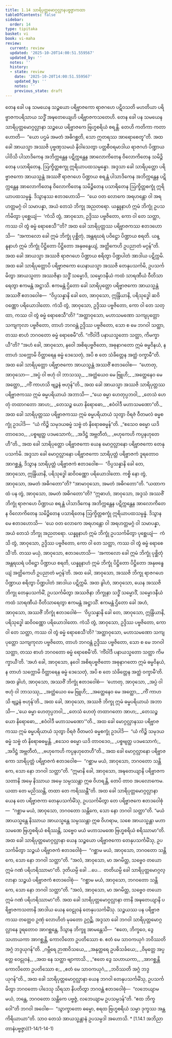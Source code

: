 ```yaml
---
title: 1.14 သာရိပုတ္တမောဂ္ဂလ္လာနပဗ္ဗဇ္ဇာကထာ
tableOfContents: false
sidebar:
  order: 14
type: tipitaka
basket: vi
book: vi-maha
review:
  current: review
  updated: '2025-10-20T14:00:51.559567'
  updated_by: ''
  notes: ''
  history:
  - state: review
    date: '2025-10-20T14:00:51.559567'
    updated_by: ''
    notes: ''
    previous_state: draft
---
```



<DynamicBreadcrumb />


<ReviewStatus review={frontmatter.review} showDetails={true} />

<HypothesisAnnotation frontmatter={frontmatter} />

<Division number="60" book="vi-maha" e="ch" v="3" p="50">

<Paragraph number="220" book="vi-maha">
တေန ခေါ ပန သမယေန သဉ္စယော ပရိဗ္ဗာဇကော ရာဇဂဟေ ပဋိဝသတိ မဟတိယာ ပရိဗ္ဗာဇကပရိသာယ သဒ္ဓိံ အဍ္ဎတေယျေဟိ ပရိဗ္ဗာဇကသတေဟိ. တေန ခေါ ပန သမယေန သာရိပုတ္တမောဂ္ဂလ္လာနာ သဉ္စယေ ပရိဗ္ဗာဇကေ ဗြဟ္မစရိယံ စရန္တိ. တေဟိ ကတိကာ ကတာ ဟောတိ—  “ယော ပဌမံ အမတံ အဓိဂစ္ဆတိ, သော ဣတရဿ အာရောစေတူ”တိ.


</Paragraph>

<Paragraph number="221" book="vi-maha">
အထ ခေါ အာယသ္မာ အဿဇိ ပုဗ္ဗဏှသမယံ နိဝါသေတွာ ပတ္တစီဝရမာဒါယ ရာဇဂဟံ ပိဏ္ဍာယ ပါဝိသိ ပါသာဒိကေန အဘိက္ကန္တေန ပဋိက္ကန္တေန အာလောကိတေန ဝိလောကိတေန သမိဉ္ဇိတေန ပသာရိတေန, ဩက္ခိတ္တစက္ခု ဣရိယာပထသမ္ပန္နော. အဒ္ဒသာ ခေါ သာရိပုတ္တော ပရိဗ္ဗာဇကော အာယသ္မန္တံ အဿဇိံ ရာဇဂဟေ ပိဏ္ဍာယ စရန္တံ ပါသာဒိကေန အဘိက္ကန္တေန ပဋိက္ကန္တေန အာလောကိတေန ဝိလောကိတေန သမိဉ္ဇိတေန ပသာရိတေန ဩက္ခိတ္တစက္ခုံ ဣရိယာပထသမ္ပန္နံ. ဒိသွာနဿ ဧတဒဟောသိ—  “ယေ ဝတ လောကေ အရဟန္တော ဝါ အရဟတ္တမဂ္ဂံ ဝါ သမာပန္နာ, အယံ တေသံ ဘိက္ခု အညတရော. ယန္နူနာဟံ ဣမံ ဘိက္ခုံ ဥပသင်္ကမိတွာ ပုစ္ဆေယျံ—  ‘ကံသိ တွံ, အာဝုသော, ဥဒ္ဒိဿ ပဗ္ဗဇိတော, ကော ဝါ တေ သတ္ထာ, ကဿ ဝါ တွံ ဓမ္မံ ရောစေသီ’”တိ? အထ ခေါ သာရိပုတ္တဿ ပရိဗ္ဗာဇကဿ ဧတဒဟောသိ—  “အကာလော ခေါ ဣမံ ဘိက္ခုံ ပုစ္ဆိတုံ, အန္တရဃရံ ပဝိဋ္ဌော ပိဏ္ဍာယ စရတိ. ယန္နူနာဟံ ဣမံ ဘိက္ခုံ ပိဋ္ဌိတော ပိဋ္ဌိတော အနုဗန္ဓေယျံ, အတ္ထိကေဟိ ဥပညာတံ မဂ္ဂန်”တိ. အထ ခေါ အာယသ္မာ အဿဇိ ရာဇဂဟေ ပိဏ္ဍာယ စရိတွာ ပိဏ္ဍပါတံ အာဒါယ ပဋိက္ကမိ. အထ ခေါ သာရိပုတ္တောပိ ပရိဗ္ဗာဇကော ယေနာယသ္မာ အဿဇိ တေနုပသင်္ကမိ, ဥပသင်္ကမိတွာ အာယသ္မတာ အဿဇိနာ သဒ္ဓိံ သမ္မောဒိ, သမ္မောဒနီယံ ကထံ သာရဏီယံ ဝီတိသာရေတွာ ဧကမန္တံ အဋ္ဌာသိ. ဧကမန္တံ ဌိတော ခေါ သာရိပုတ္တော ပရိဗ္ဗာဇကော အာယသ္မန္တံ အဿဇိံ ဧတဒဝေါစ—  “ဝိပ္ပသန္နာနိ ခေါ တေ, အာဝုသော, ဣန္ဒြိယာနိ, ပရိသုဒ္ဓေါ ဆဝိဝဏ္ဏော ပရိယောဒါတော. ကံသိ တွံ, အာဝုသော, ဥဒ္ဒိဿ ပဗ္ဗဇိတော, ကော ဝါ တေ သတ္ထာ, ကဿ ဝါ တွံ ဓမ္မံ ရောစေသီ”တိ? “အတ္ထာဝုသော, မဟာသမဏော သကျပုတ္တော သကျကုလာ ပဗ္ဗဇိတော, တာဟံ ဘဂဝန္တံ ဥဒ္ဒိဿ ပဗ္ဗဇိတော, သော စ မေ ဘဂဝါ သတ္ထာ, တဿ စာဟံ ဘဂဝတော ဓမ္မံ ရောစေမီ”တိ. “ကိံဝါဒီ ပနာယသ္မတော သတ္ထာ, ကိမက္ခာယီ”တိ? “အဟံ ခေါ, အာဝုသော, နဝေါ အစိရပဗ္ဗဇိတော, အဓုနာဂတော ဣမံ ဓမ္မဝိနယံ, န တာဟံ သက္ကောမိ ဝိတ္ထာရေန ဓမ္မံ ဒေသေတုံ, အပိ စ တေ သံခိတ္တေန အတ္ထံ ဝက္ခာမီ”တိ. အထ ခေါ သာရိပုတ္တော ပရိဗ္ဗာဇကော အာယသ္မန္တံ အဿဇိံ ဧတဒဝေါစ—  “ဟောတု, အာဝုသော—


</Paragraph>

<Paragraph number="222" type="verses" book="vi-maha">
_အပ္ပံ ဝါ ဗဟုံ ဝါ ဘာသဿု,_  
_အတ္ထံယေဝ မေ ဗြူဟိ;_  
_အတ္ထေနေဝ မေ အတ္ထော,_  
_ကိံ ကာဟသိ ဗျဉ္ဇနံ ဗဟုန်”တိ._  



</Paragraph>

<Paragraph number="223" book="vi-maha">
အထ ခေါ အာယသ္မာ အဿဇိ သာရိပုတ္တဿ ပရိဗ္ဗာဇကဿ ဣမံ ဓမ္မပရိယာယံ အဘာသိ—


</Paragraph>

<Paragraph number="224" type="verses" book="vi-maha">
_“ယေ ဓမ္မာ ဟေတုပ္ပဘဝါ,_  
_တေသံ ဟေတုံ တထာဂတော အာဟ;_  
_တေသဉ္စ ယော နိရောဓော,_  
_ဧဝံဝါဒီ မဟာသမဏော”တိ._  



</Paragraph>

<Paragraph number="225" book="vi-maha">
အထ ခေါ သာရိပုတ္တဿ ပရိဗ္ဗာဇကဿ ဣမံ ဓမ္မပရိယာယံ သုတွာ ဝိရဇံ ဝီတမလံ ဓမ္မစက္ခုံ ဥဒပါဒိ—  “ယံ ကိဉ္စိ သမုဒယဓမ္မံ သဗ္ဗံ တံ နိရောဓဓမ္မန်”တိ.


</Paragraph>

<Paragraph number="226" type="verses" book="vi-maha">
_“ဧသေဝ ဓမ္မော ယဒိ တာဝဒေဝ,_  
_ပစ္စဗျတ္ထ ပဒမသောကံ;_  
_အဒိဋ္ဌံ အဗ္ဘတီတံ,_  
_ဗဟုကေဟိ ကပ္ပနဟုတေဟီ”တိ._  



</Paragraph>

</Division>
<Division number="61" book="vi-maha" e="ch" v="3" p="52">

<Paragraph number="227" book="vi-maha">
အထ ခေါ သာရိပုတ္တော ပရိဗ္ဗာဇကော ယေန မောဂ္ဂလ္လာနော ပရိဗ္ဗာဇကော တေနုပသင်္ကမိ. အဒ္ဒသာ ခေါ မောဂ္ဂလ္လာနော ပရိဗ္ဗာဇကော သာရိပုတ္တံ ပရိဗ္ဗာဇကံ ဒူရတောဝ အာဂစ္ဆန္တံ, ဒိသွာန သာရိပုတ္တံ ပရိဗ္ဗာဇကံ ဧတဒဝေါစ—  “ဝိပ္ပသန္နာနိ ခေါ တေ, အာဝုသော, ဣန္ဒြိယာနိ, ပရိသုဒ္ဓေါ ဆဝိဝဏ္ဏော ပရိယောဒါတော. ကစ္စိ နော တွံ, အာဝုသော, အမတံ အဓိဂတော”တိ? “အာမာဝုသော, အမတံ အဓိဂတော”တိ. “ယထာကထံ ပန တွံ, အာဝုသော, အမတံ အဓိဂတော”တိ? “ဣဓာဟံ, အာဝုသော, အဒ္ဒသံ အဿဇိံ ဘိက္ခုံ ရာဇဂဟေ ပိဏ္ဍာယ စရန္တံ ပါသာဒိကေန အဘိက္ကန္တေန ပဋိက္ကန္တေန အာလောကိတေန ဝိလောကိတေန သမိဉ္ဇိတေန ပသာရိတေန ဩက္ခိတ္တစက္ခုံ ဣရိယာပထသမ္ပန္နံ. ဒိသွာန မေ ဧတဒဟောသိ—  ‘ယေ ဝတ လောကေ အရဟန္တော ဝါ အရဟတ္တမဂ္ဂံ ဝါ သမာပန္နာ, အယံ တေသံ ဘိက္ခု အညတရော. ယန္နူနာဟံ ဣမံ ဘိက္ခုံ ဥပသင်္ကမိတွာ ပုစ္ဆေယျံ—  ကံသိ တွံ, အာဝုသော, ဥဒ္ဒိဿ ပဗ္ဗဇိတော, ကော ဝါ တေ သတ္ထာ, ကဿ ဝါ တွံ ဓမ္မံ ရောစေသီ’တိ. တဿ မယှံ, အာဝုသော, ဧတဒဟောသိ—  ‘အကာလော ခေါ ဣမံ ဘိက္ခုံ ပုစ္ဆိတုံ အန္တရဃရံ ပဝိဋ္ဌော ပိဏ္ဍာယ စရတိ, ယန္နူနာဟံ ဣမံ ဘိက္ခုံ ပိဋ္ဌိတော ပိဋ္ဌိတော အနုဗန္ဓေယျံ အတ္ထိကေဟိ ဥပညာတံ မဂ္ဂန်’တိ. အထ ခေါ, အာဝုသော, အဿဇိ ဘိက္ခု ရာဇဂဟေ ပိဏ္ဍာယ စရိတွာ ပိဏ္ဍပါတံ အာဒါယ ပဋိက္ကမိ. အထ ခွါဟံ, အာဝုသော, ယေန အဿဇိ ဘိက္ခု တေနုပသင်္ကမိံ, ဥပသင်္ကမိတွာ အဿဇိနာ ဘိက္ခုနာ သဒ္ဓိံ သမ္မောဒိံ, သမ္မောဒနီယံ ကထံ သာရဏီယံ ဝီတိသာရေတွာ ဧကမန္တံ အဋ္ဌာသိံ. ဧကမန္တံ ဌိတော ခေါ အဟံ, အာဝုသော, အဿဇိံ ဘိက္ခုံ ဧတဒဝေါစံ—  ‘ဝိပ္ပသန္နာနိ ခေါ တေ, အာဝုသော, ဣန္ဒြိယာနိ, ပရိသုဒ္ဓေါ ဆဝိဝဏ္ဏော ပရိယောဒါတော. ကံသိ တွံ, အာဝုသော, ဥဒ္ဒိဿ ပဗ္ဗဇိတော, ကော ဝါ တေ သတ္ထာ, ကဿ ဝါ တွံ ဓမ္မံ ရောစေသီ’တိ? ‘အတ္ထာဝုသော, မဟာသမဏော သကျပုတ္တော သကျကုလာ ပဗ္ဗဇိတော, တာဟံ ဘဂဝန္တံ ဥဒ္ဒိဿ ပဗ္ဗဇိတော, သော စ မေ ဘဂဝါ သတ္ထာ, တဿ စာဟံ ဘဂဝတော ဓမ္မံ ရောစေမီ’တိ. ‘ကိံဝါဒီ ပနာယသ္မတော သတ္ထာ ကိမက္ခာယီ’တိ. ‘အဟံ ခေါ, အာဝုသော, နဝေါ အစိရပဗ္ဗဇိတော အဓုနာဂတော ဣမံ ဓမ္မဝိနယံ, န တာဟံ သက္ကောမိ ဝိတ္ထာရေန ဓမ္မံ ဒေသေတုံ, အပိ စ တေ သံခိတ္တေန အတ္ထံ ဝက္ခာမီ’တိ. အထ ခွါဟံ, အာဝုသော, အဿဇိံ ဘိက္ခုံ ဧတဒဝေါစံ—  ‘ဟောတု, အာဝုသော,


</Paragraph>

<Paragraph number="228" type="verses" book="vi-maha">
_အပ္ပံ ဝါ ဗဟုံ ဝါ ဘာသဿု,_  
_အတ္ထံယေဝ မေ ဗြူဟိ;_  
_အတ္ထေနေဝ မေ အတ္ထော,_  
_ကိံ ကာဟသိ ဗျဉ္ဇနံ ဗဟုန်’တိ._  



</Paragraph>

<Paragraph number="229" book="vi-maha">
အထ ခေါ, အာဝုသော, အဿဇိ ဘိက္ခု ဣမံ ဓမ္မပရိယာယံ အဘာသိ—


</Paragraph>

<Paragraph number="230" type="verses" book="vi-maha">
_‘ယေ ဓမ္မာ ဟေတုပ္ပဘဝါ,_  
_တေသံ ဟေတုံ တထာဂတော အာဟ;_  
_တေသဉ္စ ယော နိရောဓော,_  
_ဧဝံဝါဒီ မဟာသမဏော’”တိ._  



</Paragraph>

<Paragraph number="231" book="vi-maha">
အထ ခေါ မောဂ္ဂလ္လာနဿ ပရိဗ္ဗာဇကဿ ဣမံ ဓမ္မပရိယာယံ သုတွာ ဝိရဇံ ဝီတမလံ ဓမ္မစက္ခုံ ဥဒပါဒိ—  “ယံ ကိဉ္စိ သမုဒယဓမ္မံ သဗ္ဗံ တံ နိရောဓဓမ္မန္တိ.


</Paragraph>

<Paragraph number="232" type="verses" book="vi-maha">
_ဧသေဝ ဓမ္မော ယဒိ တာဝဒေဝ,_  
_ပစ္စဗျတ္ထ ပဒမသောကံ;_  
_အဒိဋ္ဌံ အဗ္ဘတီတံ,_  
_ဗဟုကေဟိ ကပ္ပနဟုတေဟီ”တိ._  



</Paragraph>

</Division>
<Division number="62" book="vi-maha" e="ch" v="3" p="53">

<Paragraph number="233" book="vi-maha">
အထ ခေါ မောဂ္ဂလ္လာနော ပရိဗ္ဗာဇကော သာရိပုတ္တံ ပရိဗ္ဗာဇကံ ဧတဒဝေါစ—  “ဂစ္ဆာမ မယံ, အာဝုသော, ဘဂဝတော သန္တိကေ, သော နော ဘဂဝါ သတ္ထာ”တိ. “ဣမာနိ ခေါ, အာဝုသော, အဍ္ဎတေယျာနိ ပရိဗ္ဗာဇကသတာနိ အမှေ နိဿာယ အမှေ သမ္ပဿန္တာ ဣဓ ဝိဟရန္တိ, တေပိ တာဝ အပလောကေမ. ယထာ တေ မညိဿန္တိ, တထာ တေ ကရိဿန္တီ”တိ. အထ ခေါ သာရိပုတ္တမောဂ္ဂလ္လာနာ ယေန တေ ပရိဗ္ဗာဇကာ တေနုပသင်္ကမိံသု, ဥပသင်္ကမိတွာ တေ ပရိဗ္ဗာဇကေ ဧတဒဝေါစုံ—  “ဂစ္ဆာမ မယံ, အာဝုသော, ဘဂဝတော သန္တိကေ, သော နော ဘဂဝါ သတ္ထာ”တိ. “မယံ အာယသ္မန္တေ နိဿာယ အာယသ္မန္တေ သမ္ပဿန္တာ ဣဓ ဝိဟရာမ, သစေ အာယသ္မန္တာ မဟာသမဏေ ဗြဟ္မစရိယံ စရိဿန္တိ, သဗ္ဗေဝ မယံ မဟာသမဏေ ဗြဟ္မစရိယံ စရိဿာမာ”တိ.


</Paragraph>

<Paragraph number="234" book="vi-maha">
အထ ခေါ သာရိပုတ္တမောဂ္ဂလ္လာနာ ယေန သဉ္စယော ပရိဗ္ဗာဇကော တေနုပသင်္ကမိံသု, ဥပသင်္ကမိတွာ သဉ္စယံ ပရိဗ္ဗာဇကံ ဧတဒဝေါစုံ—  “ဂစ္ဆာမ မယံ, အာဝုသော, ဘဂဝတော သန္တိကေ, သော နော ဘဂဝါ သတ္ထာ”တိ. “အလံ, အာဝုသော, မာ အဂမိတ္ထ, သဗ္ဗေဝ တယော ဣမံ ဂဏံ ပရိဟရိဿာမာ”တိ. ဒုတိယမ္ပိ ခေါ …ပေ…  တတိယမ္ပိ ခေါ သာရိပုတ္တမောဂ္ဂလ္လာနာ သဉ္စယံ ပရိဗ္ဗာဇကံ ဧတဒဝေါစုံ—  “ဂစ္ဆာမ မယံ, အာဝုသော, ဘဂဝတော သန္တိကေ, သော နော ဘဂဝါ သတ္ထာ”တိ. “အလံ, အာဝုသော, မာ အဂမိတ္ထ, သဗ္ဗေဝ တယော ဣမံ ဂဏံ ပရိဟရိဿာမာ”တိ. အထ ခေါ သာရိပုတ္တမောဂ္ဂလ္လာနာ တာနိ အဍ္ဎတေယျာနိ ပရိဗ္ဗာဇကသတာနိ အာဒါယ ယေန ဝေဠုဝနံ တေနုပသင်္ကမိံသု. သဉ္စယဿ ပန ပရိဗ္ဗာဇကဿ တတ္ထေဝ ဥဏှံ လောဟိတံ မုခတော ဥဂ္ဂဉ္ဆိ.


</Paragraph>

<Paragraph number="235" book="vi-maha">
အဒ္ဒသာ ခေါ ဘဂဝါ သာရိပုတ္တမောဂ္ဂလ္လာနေ ဒူရတောဝ အာဂစ္ဆန္တေ, ဒိသွာန ဘိက္ခူ အာမန္တေသိ—  “ဧတေ, ဘိက္ခဝေ, ဒွေ သဟာယကာ အာဂစ္ဆန္တိ, ကောလိတော ဥပတိဿော စ. ဧတံ မေ သာဝကယုဂံ ဘဝိဿတိ အဂ္ဂံ ဘဒ္ဒယုဂန်”တိ.


</Paragraph>

<Paragraph number="236" type="verses" book="vi-maha">
_ဂမ္ဘီရေ ဉာဏဝိသယေ,_  
_အနုတ္တရေ ဥပဓိသင်္ခယေ;_  
_ဝိမုတ္တေ အပ္ပတ္တေ ဝေဠုဝနံ,_  
_အထ နေ သတ္ထာ ဗျာကာသိ._  



</Paragraph>

<Paragraph number="237" type="verses" book="vi-maha">
_“ဧတေ ဒွေ သဟာယကာ,_  
_အာဂစ္ဆန္တိ ကောလိတော ဥပတိဿော စ;_  
_ဧတံ မေ သာဝကယုဂံ,_  
_ဘဝိဿတိ အဂ္ဂံ ဘဒ္ဒယုဂန်”တိ._  



</Paragraph>

<Paragraph number="238" book="vi-maha">
အထ ခေါ သာရိပုတ္တမောဂ္ဂလ္လာနာ ယေန ဘဂဝါ တေနုပသင်္ကမိံသု, ဥပသင်္ကမိတွာ ဘဂဝတော ပါဒေသု သိရသာ နိပတိတွာ ဘဂဝန္တံ ဧတဒဝေါစုံ—  “လဘေယျာမ မယံ, ဘန္တေ, ဘဂဝတော သန္တိကေ ပဗ္ဗဇ္ဇံ, လဘေယျာမ ဥပသမ္ပဒန်”တိ. “ဧထ ဘိက္ခဝေါ”တိ ဘဂဝါ အဝေါစ—  “သွာက္ခာတော ဓမ္မော, စရထ ဗြဟ္မစရိယံ သမ္မာ ဒုက္ခဿ အန္တကိရိယာယာ”တိ. သာဝ တေသံ အာယသ္မန္တာနံ ဥပသမ္ပဒါ အဟောသိ.

</Paragraph>
</Division>

<TableOfContents book="vi-maha" section="1.14">
* [1.14.1 အဘိညာတာနံပဗ္ဗဇ္ဇာ](1-14/1-14-1)
</TableOfContents>